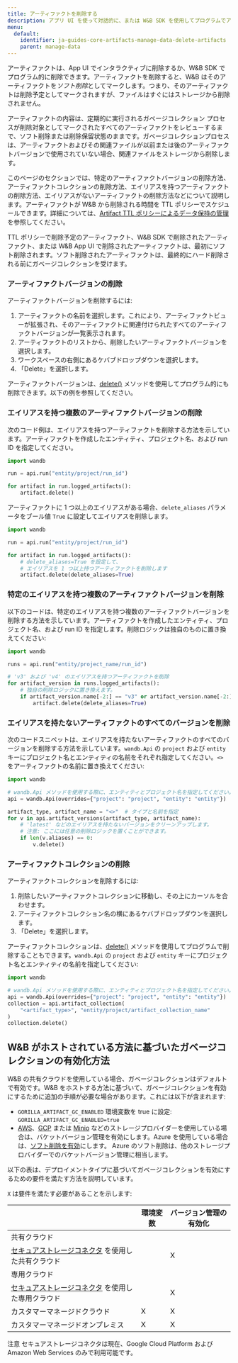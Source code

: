 ```yaml
---
title: アーティファクトを削除する
description: アプリ UI を使って対話的に、または W&B SDK を使用してプログラムでアーティファクトを削除します。
menu:
  default:
    identifier: ja-guides-core-artifacts-manage-data-delete-artifacts
    parent: manage-data
---
```


アーティファクトは、App UI でインタラクティブに削除するか、W&B SDK でプログラム的に削除できます。アーティファクトを削除すると、W&B はそのアーティファクトを*ソフト削除*としてマークします。つまり、そのアーティファクトは削除予定としてマークされますが、ファイルはすぐにはストレージから削除されません。

アーティファクトの内容は、定期的に実行されるガベージコレクション プロセスが削除対象としてマークされたすべてのアーティファクトをレビューするまで、ソフト削除または削除保留状態のままです。ガベージコレクションプロセスは、アーティファクトおよびその関連ファイルが以前または後のアーティファクトバージョンで使用されていない場合、関連ファイルをストレージから削除します。

このページのセクションでは、特定のアーティファクトバージョンの削除方法、アーティファクトコレクションの削除方法、エイリアスを持つアーティファクトの削除方法、エイリアスがないアーティファクトの削除方法などについて説明します。アーティファクトが W&B から削除される時間を TTL ポリシーでスケジュールできます。詳細については、[Artifact TTL ポリシーによるデータ保持の管理](/ja/./ttl)を参照してください。

<Note>
TTL ポリシーで削除予定のアーティファクト、W&B SDK で削除されたアーティファクト、または W&B App UI で削除されたアーティファクトは、最初にソフト削除されます。ソフト削除されたアーティファクトは、最終的にハード削除される前にガベージコレクションを受けます。
</Note>

### アーティファクトバージョンの削除

アーティファクトバージョンを削除するには:

1. アーティファクトの名前を選択します。これにより、アーティファクトビューが拡張され、そのアーティファクトに関連付けられたすべてのアーティファクトバージョンが一覧表示されます。
2. アーティファクトのリストから、削除したいアーティファクトバージョンを選択します。
3. ワークスペースの右側にあるケバブドロップダウンを選択します。
4. 「Delete」を選択します。

アーティファクトバージョンは、[delete()](/ja/ref/python/artifact#delete) メソッドを使用してプログラム的にも削除できます。以下の例を参照してください。

### エイリアスを持つ複数のアーティファクトバージョンの削除

次のコード例は、エイリアスを持つアーティファクトを削除する方法を示しています。アーティファクトを作成したエンティティ、プロジェクト名、および run ID を指定してください。

```python
import wandb

run = api.run("entity/project/run_id")

for artifact in run.logged_artifacts():
    artifact.delete()
```

アーティファクトに 1 つ以上のエイリアスがある場合、`delete_aliases` パラメータをブール値 `True` に設定してエイリアスを削除します。

```python
import wandb

run = api.run("entity/project/run_id")

for artifact in run.logged_artifacts():
    # delete_aliases=True を設定して、
    # エイリアスを 1 つ以上持つアーティファクトを削除します
    artifact.delete(delete_aliases=True)
```

### 特定のエイリアスを持つ複数のアーティファクトバージョンを削除

以下のコードは、特定のエイリアスを持つ複数のアーティファクトバージョンを削除する方法を示しています。アーティファクトを作成したエンティティ、プロジェクト名、および run ID を指定します。削除ロジックは独自のものに置き換えてください:

```python
import wandb

runs = api.run("entity/project_name/run_id")

# 'v3' および 'v4' のエイリアスを持つアーティファクトを削除
for artifact_version in runs.logged_artifacts():
    # 独自の削除ロジックに置き換えます。
    if artifact_version.name[-2:] == "v3" or artifact_version.name[-2:] == "v4":
        artifact.delete(delete_aliases=True)
```

### エイリアスを持たないアーティファクトのすべてのバージョンを削除

次のコードスニペットは、エイリアスを持たないアーティファクトのすべてのバージョンを削除する方法を示しています。`wandb.Api` の `project` および `entity` キーにプロジェクト名とエンティティの名前をそれぞれ指定してください。`<>` をアーティファクトの名前に置き換えてください:

```python
import wandb

# wandb.Api メソッドを使用する際に、エンティティとプロジェクト名を指定してください。
api = wandb.Api(overrides={"project": "project", "entity": "entity"})

artifact_type, artifact_name = "<>"  # タイプと名前を指定
for v in api.artifact_versions(artifact_type, artifact_name):
    # 'latest' などのエイリアスを持たないバージョンをクリーンアップします。
    # 注意: ここには任意の削除ロジックを置くことができます。
    if len(v.aliases) == 0:
        v.delete()
```

### アーティファクトコレクションの削除

アーティファクトコレクションを削除するには:

1. 削除したいアーティファクトコレクションに移動し、その上にカーソルを合わせます。
2. アーティファクトコレクション名の横にあるケバブドロップダウンを選択します。
4. 「Delete」を選択します。

アーティファクトコレクションは、[delete()](/ja/ref/python/artifact#delete) メソッドを使用してプログラムで削除することもできます。`wandb.Api` の `project` および `entity` キーにプロジェクト名とエンティティの名前を指定してください:

```python
import wandb

# wandb.Api メソッドを使用する際に、エンティティとプロジェクト名を指定してください。
api = wandb.Api(overrides={"project": "project", "entity": "entity"})
collection = api.artifact_collection(
    "<artifact_type>", "entity/project/artifact_collection_name"
)
collection.delete()
```

## W&B がホストされている方法に基づいたガベージコレクションの有効化方法

W&B の共有クラウドを使用している場合、ガベージコレクションはデフォルトで有効です。W&B をホストする方法に基づいて、ガベージコレクションを有効にするために追加の手順が必要な場合があります。これには以下が含まれます:

* `GORILLA_ARTIFACT_GC_ENABLED` 環境変数を true に設定: `GORILLA_ARTIFACT_GC_ENABLED=true`
* [AWS](https://docs.aws.amazon.com/AmazonS3/latest/userguide/manage-versioning-examples.html)、[GCP](https://cloud.google.com/storage/docs/object-versioning) または [Minio](https://min.io/docs/minio/linux/administration/object-management/object-versioning.html#enable-bucket-versioning) などのストレージプロバイダーを使用している場合は、バケットバージョン管理を有効にします。Azure を使用している場合は、[ソフト削除を有効](https://learn.microsoft.com/azure/storage/blobs/soft-delete-blob-overview)にします。
    <Note>
    Azure のソフト削除は、他のストレージプロバイダーでのバケットバージョン管理に相当します。
    </Note>

以下の表は、デプロイメントタイプに基づいてガベージコレクションを有効にするための要件を満たす方法を説明しています。

`X` は要件を満たす必要があることを示します:

|                                                | 環境変数                 | バージョン管理の有効化 | 
| -----------------------------------------------| ------------------------| ----------------- | 
| 共有クラウド                                   |                         |                   | 
| [セキュアストレージコネクタ](/ja/guides/hosting/data-security/secure-storage-connector) を使用した共有クラウド |                         | X                 | 
| 専用クラウド                                |                         |                   | 
| [セキュアストレージコネクタ](/ja/guides/hosting/data-security/secure-storage-connector) を使用した専用クラウド |                         | X                 | 
| カスタマーマネージドクラウド                         | X                       | X                 | 
| カスタマーマネージドオンプレミス                       | X                       | X                 |

<Note>
注意
セキュアストレージコネクタは現在、Google Cloud Platform および Amazon Web Services のみで利用可能です。
</Note>